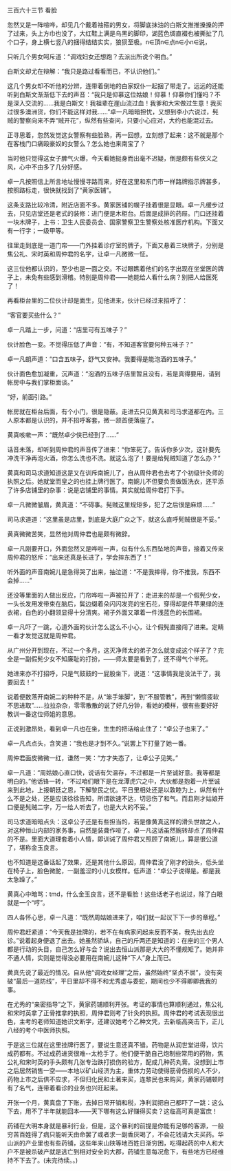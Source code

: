 

三百六十三节 看脸

忽然又是一阵喧哗，却见几个戴着袖箍的男女，将脚底抹油的白斯文推推搡搡的押了过来，头上方巾也没了，大红鞋上满是乌黑的脚印，湖蓝色绸直裰也被撕扯了几个口子，身上横七竖八的捆得结结实实，狼狈至极。n∈頂n∈点n∈小n∈说，

只听几个男女呵斥道：“调戏妇女还想跑？去派出所说个明白。”

白斯文却尤在辩解：“我只是路过看看而已，不认识他们。”

这几个男女却不听他的分辨，连带着倒地的白家奴仆一起捆了带走了。远远的还能听到白斯文渐渐低下去的声音：“我只是仰慕这位姑娘！仰慕！仰慕你们懂吗？不是深入交流的……我是白斯文！我祖辈在崖山流过血！我爹和大宋做过生意！我买过很多澳洲货，你们不能这样对我……”卓一凡暗暗担忧，又想到李小六说过，髡贼的警察向来不弄“贼开花”，纵然有些查问，只要小心应对，大约也能混过去。

正寻思着，忽然发觉这女警察有些脸熟，再一回想，立刻想了起来：这不就是那个在客栈门口痛殴豪奴的女警么？怎么她也来南宝了？

当时他只觉得这女子脾气火爆，今天看她挺身而出毫不迟疑，倒是颇有些侠义之风，心中不由多了几分好感。

卓一凡按照信上所言地址慢慢寻路而来，好在这里和东门市一样路牌指示牌甚多，按照路标走，很快就找到了“黄家医铺”。

这条支路比较冷清，附近店面不多。黄家医铺的幌子挂着很是显眼。卓一凡缓步过去，只见店堂还是老式的装修：进门便是木柜台。后面是成排的药屉。门口还挂着一块木牌子，上书：卫生人民委员会、国家警察卫生警察处核准医疗机构。下面又有一行字；一级甲等。

往里走到底是一道门帘――门外挂着诊疗室的牌子，下面又悬着三块牌子，分别是焦公礼、宋时英和周仲君的名字，让卓一凡微微一怔。

这三位他都认识的，至少也是一面之交。不过眼瞧着他们的名字出现在坐堂医的牌子上，未免有些感到滑稽。特别是周仲君――她能给人看什么病？别把人给医死了！

再看柜台里的二位伙计却是面生，见他进来，伙计已经过来招呼了：

“客官要买些什么？”

卓一凡踏上一步，问道：“店里可有五味子？”

伙计脸色一变。不觉得压低了声音：“有，不知道客官要何种五味子？”

卓一凡朗声道：“口含五味子，舒气又安神。我要得是能泡酒的五味子。”

伙计面色愈加凝重，沉声道：“泡酒的五味子店里暂且没有，若是真得要用，请到帐房中与我们掌柜面谈。”

“好，前面引路。”

帐房就在柜台后面，有个小门，很是隐蔽。走进去只见黄真和司马求道都在内。三人原本都是认识的，并不招呼客套，微一颔首便落座了。

黄真咳嗽一声：“既然卓少侠已经到了……”

话音未落，却听到周仲君的声音传了进来：“你笨死了。告诉你多少次，这针要先冲洗干净再泡火酒，你怎么洗也不洗。就这么泡了！要是给髡贼知道了怎么办？”

黄真和司马求道知道这是又在训斥南婉儿了，自从周仲君也去考了个初级针灸师的执照之后。她就堂而皇之的也挂上牌行医了。南婉儿不但要负责做饭洗衣，还平添了许多店铺里的杂事：说是店铺里的事情。其实就给周仲君打下手。

卓一凡微微皱眉，黄真道：“不碍事。髡贼这里规矩多，犯了之后很是麻烦……”

司马求道道：“这里虽是店里，到底是大庭广众之下，就这么直呼髡贼很是不妥。”

黄真微微苦笑，显然他对周仲君也是颇有微辞。

卓一凡刚要开口，外面忽然又是哗啦一声，似有什么东西坠地的声音，接着又传来周仲君的怒斥：“出来还真是长进了，学会摔东西了！”

听外面的声音南婉儿是急得哭了出来，抽泣道：“不是我摔得，你不推我，东西不会掉……”

还没等里面的人做出反应，门帘哗啦一声被拉开了：走进来的却是一个假髡少女，一头长发用发带束在脑后，鬓边缀着朵闪闪发亮的宝石花，穿得却是件苹果绿的连衣裙，白色的小翻领显得十分清爽。裙子外面又罩着一件浅蓝色的长围裙。

卓一凡吓了一跳，心道外面的伙计怎么这么不小心，让个假髡直接闯了进来。定睛一看才发觉这就是周仲君。

从广州分开到现在，不过一个多月，这灭净师太的弟子怎么就变成这个样子了？完全是一副假髡少女不知廉耻的打扮，――师太要是看到了，还不得气个半死。

她进来亦不打招呼，只是气鼓鼓的一屁股坐下，说道：“这事情我是没法干了，我要回去！”

说着便数落开南婉二的种种不是，从“笨手笨脚”，到“不服管教”，再到“懒惰疲软不思进取”……拉拉杂杂，零零散散的说了好几分钟，看她的模样，很有些要好好教训一番这位师姐的意思。

正说到激昂处，看到卓一凡也在坐，生生的把话给止住了：“卓公子也来了。”

卓一凡点点头，含笑道：“我也是才到不久。”说罢上下打量了她一番。

周仲君面皮微微一红，谦然一笑：“方才失态了，让卓公子见笑。”

卓一凡道：“周姑娘心直口快，说话有欠温存，不过都是一片至诚好意。我等都是明白的。”他话锋一转，“不过咱们眼下是在龙潭虎穴之中，大伙都是抱着一片至诚来到此地，上报朝廷之恩，下解黎民之忧。平日里相处还是以敦睦为上，纵然有什么不是之处，还是应该徐徐告知，所谓欲速不达，切忌伤了和气。而且刚才姑娘开口便是髡贼二字，万一给人听去了，也是大大的不妥。”

司马求道暗暗点头：这卓公子还是有些担当的，若是像黄真这样的滑头世故之人，对这种恒山内部的家务事，自然是装聋作哑了。卓一凡这话虽然婉转却点了周仲君的不是。里面大道理套着小人情，即训诫了周仲君又照顾了南婉儿，算是很公道了，堪称金玉良言。

也不知道是这番话起了效果，还是其他什么原因，周仲君没了刚才的劲头，低头坐在椅子上，脸色微酡，一副羞涩的小儿女模样。低声道：“卓公子说得是。都是我太急躁了。”

黄真心中暗骂：tmd，什么金玉良言，还不是看脸！这些话老子也说过，除了白眼就是一个“哼”。

四人各怀心思，卓一凡道：“既然周姑娘进来了，咱们就一起议下下一步的章程。”

周仲君赶紧道：“今天我是挂牌的，若不在有病家问起来反而不美，我先出去应诊。”说着起身便退了出去。她虽然骄纵，自己的斤两还是知道的：在座的三个男人都是行动的头目，自己怎么好与会？说出去恒山派那是大大的不懂规矩了。她并非不通人情，实则是觉得没必要用在南婉儿这种“下人”身上而已。

黄真先说了最近的情况。自从他“调戏女经理”之后，虽然始终“坚贞不屈”，没有突破“最后一道防线”，平日里却不得不和尤秀虚与委蛇，期间也少不得卿卿我我的事。

在尤秀的“亲密指导”之下，黄家药铺顺利开张。考证的事情也算顺利通过，焦公礼和宋时英拿了正骨推拿的执照，周仲君则考了针灸的执照。周仲君的考试表现很出色，主考的老师知道她识文断字，还建议她考个乙种文凭，去新临高突击下，正儿八经的考个中医师执照。

于是这三位就在这里挂牌行医了，要说生意还真不错。药物是从润世堂进得，饮片成药都有。不过成药进货很难--太枪手了。他们便干脆自己炮制些常用的药物，焦公礼和宋时英的手头颇有几张专治跌打损伤的验方，配成几种药丸膏。没想到上市之后居然销售一空――本地以矿山经济为主，重体力劳动使得筋骨伤损的人不少，药物上市之后供不应求，不但归化民和土著来买，连黎民也来购买，黄家药铺顿时有了名气，连带着看诊的业务也兴旺起来。

开张一个月，黄真盘了下账，去掉日常开销和税，净利润把自己都吓了一跳：这么下去，用不了半年就能回本――天下哪有这么好赚得买卖？这临高可真是富庶！

药铺在大明本身就是暴利行业，但是，这个暴利的前提是你能有足够的客源，一般穷苦百姓得了病只能听天由命罢了或者求一副香灰喝了，不会花钱请大夫买药。华山派的产业里也有些药铺，这些年来山陕等地百姓日渐穷困，吃得起药的中人和大户不是被杀破产就是逃亡到相对安全的大郡，药铺生意每况愈下，有些地方已经维持不下去了。(未完待续。。)

